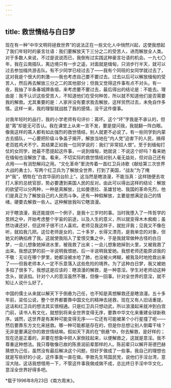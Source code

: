 ```yaml
---
---
---
```

title: 救世情结与白日梦
---

现在有一种“中华文明将拯救世界”的说法正在一些文化人中悄然兴起，这使我想起了我们年轻时的豪言壮语：我们要解放天下三分之二的受苦人，进而解放全人类。对于多数人来说，不过是说说而已，我倒有过实践这种豪言壮语的机会。一九七〇年，我在云南插队，离边境只有一步之遥，对面就是缅甸，只消步行半天，就可以过去参加缅共游击队。有不少同学已经过去了——我有个同班的女同学就过去了，这对我是个很大的刺激——我也考虑自己要不要过去。过去以后可以解放缅甸的受苦人，然后再去解放三分之二的其他部分；但我又觉得这件事有点不对头。有一夜，我抽了半条春城牌香烟，来考虑要不要过去，最后得出的结论是：不能去。理由是：我不认识这些受苦人，不知道他们在受何种苦，所以就不知道他们是否需要我的解救。尤其重要的是：人家并没有要求我去解放，这样贸然过去，未免自作多情。这样一来，我的理智就战胜了我的感情，没干这件傻事。

对我年轻时的品行，我的小学老师有句评价：蔫坏。这个“坏”字我是不承认的，但是“蔫”却是无可否认。我在课堂上从来一言不发，要是提问我，我就翻一阵白眼。像我这样的蔫人都有如此强烈的救世情结，别人就更不必说了。有一些同学到内蒙古去插队，一心要把阶级斗争盖子揭开，解放当地在“内人党”迫害下的人民，搞得老百姓鸡犬不宁。其结果正如我一位同学说的：我们“非常招人恨”。至于到缅甸打仗的女同学，她最不愿提起这件事，一说到缅甸，她就说：不说这个好吗？看来她在缅甸也没解放了谁。看来，不切实际的救世情结对别人毫无益处，但对自己还有点用——有消愁解闷之用。“文化革命”里流传着一首红卫兵诗歌《献给第三次世界大战的勇士》，写两个红卫兵为了解放全世界，打到了美国，“战友”为了掩护“我”，牺牲在“白宫华丽的台阶上”。这当然是瞎浪漫，不能当真：这样随便去攻打人家的总统官邸，势必要遭到美国人民的反对。由此可以得出这样的结论：解放的欲望可以分两种，一种是真解放，比如曼德拉、圣雄甘地、我国的革命先烈，他们是真正为了解放自己的人民而斗争。还有一种假解放，主要是想满足自己的情绪，硬要去解救一些人。这种解放我叫它瞎浪漫。

对于瞎浪漫，我还能提供一个例子，是我十三岁时的事。当时我堕入了一阵哲学的思辨之中，开始考虑整个宇宙的前途，以及人生的意义，所以就变得木木痴痴；虽然功课还好，但这样子很不讨人喜欢。老师见我这样子，就批评我；见我又不像在听，就掐我几把。这位老师是女的，二十多岁，长得又漂亮，是我单恋的对象，但她又的确掐疼了我。这就使我陷入了爱恨交集之中，于是我就常做种古怪的白日梦，一会儿想象她掉进水里，被我救了出来；一会儿想象她掉到火里，又被我救了出来。我想这梦的前一半说明我恨她，后一半说明我爱她。我想老师还能原谅我的不敬：无论在哪个梦里，她都没被水呛了肺，也没被火烤糊，被我及时地抢救出来了——但我老师本人一定不乐意落入这些危险的境界。为了这种白日梦，我又被她多掐了很多下。我想这是应该的：瞎浪漫的解救，是一种意淫。学生对老师动这种念头，就该掐。针对个人的意淫虽然不雅，但像一回事。针对全世界的意淫，就不知让人说什么好了。

中国的儒士从来就以解天下于倒悬为己任，也不知是真想解救还是瞎浪漫。五十多年前，梁任公说，整个世界都要靠中国文化的精神去拯救，现在又有人旧话重提。这话和红卫兵的想法其实很相通。只是红卫兵只想动武，所以浪漫起来就冲到白宫门前，读书人有文化，就想到将来全世界变得无序，要靠中华文化来重建全球新秩序。诚然，这世界是有某种可能变得无序——它还有可能被某个小行星撞了呢——然后要靠东方文化来拯救。哪一种可能都是存在的，但是你总想让别人倒霉干啥？无非是要满足你的救世情结嘛。假如天下真的在“倒悬”中，你去解救，是好样的；现在还是正着的，非要在想象中把人家倒挂起来，以便解救之，这就是意淫。我不尊重这种想法。我只尊敬像已故的陈景润前辈那样的人。陈前辈只以解开哥德巴赫猜想为己任，虽然没有最后解决这个问题，但好歹做成了一些事。我自己的理想也就是写些好的小说，这件事我一直在做。李敖先生骂国民党，说他们手淫台湾，意淫大陆，这话我想借用一下，不管这件事我做成做不成，总比终日手淫中华文化，意淫全世界好得多吧。

*载于1996年8月23日《南方周末》。